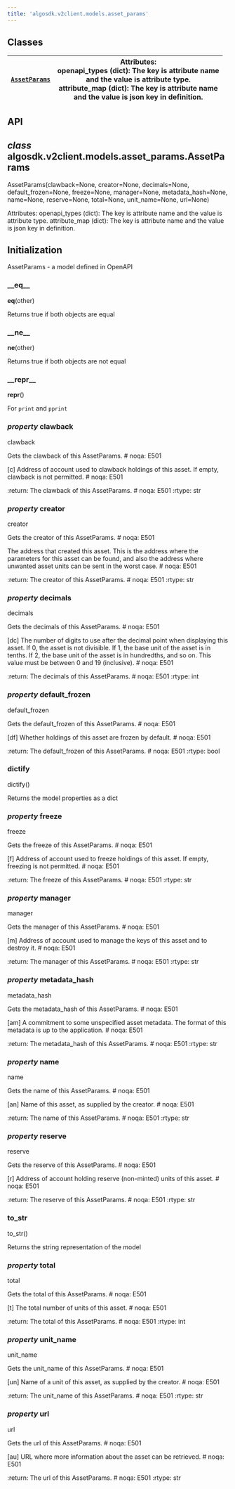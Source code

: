 ```yaml
---
title: 'algosdk.v2client.models.asset_params'
---
```


<a id='module-algosdk.v2client.models.asset_params'></a>

<a id='algosdk-v2client-models-asset-params'></a>

<a id='module-contents'></a>

<a id='classes'></a>

## Classes

| [`AssetParams`](#algosdk.v2client.models.asset_params.AssetParams) | Attributes:<br/>openapi_types (dict): The key is attribute name<br/>and the value is attribute type.<br/>attribute_map (dict): The key is attribute name<br/>and the value is json key in definition. |
| ------------------------------------------------------------------ | ----------------------------------------------------------------------------------------------------------------------------------------------------------------------------------------------------- |

<a id='api'></a>

## API

<a id='algosdk.v2client.models.asset_params.AssetParams'></a>

## _class_ algosdk.v2client.models.asset_params.AssetParams

AssetParams(clawback=None, creator=None, decimals=None, default_frozen=None, freeze=None, manager=None, metadata_hash=None, name=None, reserve=None, total=None, unit_name=None, url=None)

Attributes:
openapi_types (dict): The key is attribute name
and the value is attribute type.
attribute_map (dict): The key is attribute name
and the value is json key in definition.

## Initialization

AssetParams - a model defined in OpenAPI

<a id='algosdk.v2client.models.asset_params.AssetParams.__eq__'></a>

### \_\_eq\_\_

**eq**(other)

Returns true if both objects are equal

<a id='algosdk.v2client.models.asset_params.AssetParams.__ne__'></a>

### \_\_ne\_\_

**ne**(other)

Returns true if both objects are not equal

<a id='algosdk.v2client.models.asset_params.AssetParams.__repr__'></a>

### \_\_repr\_\_

**repr**()

For `print` and `pprint`

<a id='algosdk.v2client.models.asset_params.AssetParams.clawback'></a>

### _property_ clawback

clawback

Gets the clawback of this AssetParams. # noqa: E501

[c] Address of account used to clawback holdings of this asset. If empty, clawback is not permitted. # noqa: E501

:return: The clawback of this AssetParams. # noqa: E501
:rtype: str

<a id='algosdk.v2client.models.asset_params.AssetParams.creator'></a>

### _property_ creator

creator

Gets the creator of this AssetParams. # noqa: E501

The address that created this asset. This is the address where the parameters for this asset can be found, and also the address where unwanted asset units can be sent in the worst case. # noqa: E501

:return: The creator of this AssetParams. # noqa: E501
:rtype: str

<a id='algosdk.v2client.models.asset_params.AssetParams.decimals'></a>

### _property_ decimals

decimals

Gets the decimals of this AssetParams. # noqa: E501

[dc] The number of digits to use after the decimal point when displaying this asset. If 0, the asset is not divisible. If 1, the base unit of the asset is in tenths. If 2, the base unit of the asset is in hundredths, and so on. This value must be between 0 and 19 (inclusive). # noqa: E501

:return: The decimals of this AssetParams. # noqa: E501
:rtype: int

<a id='algosdk.v2client.models.asset_params.AssetParams.default_frozen'></a>

### _property_ default_frozen

default_frozen

Gets the default_frozen of this AssetParams. # noqa: E501

[df] Whether holdings of this asset are frozen by default. # noqa: E501

:return: The default_frozen of this AssetParams. # noqa: E501
:rtype: bool

<a id='algosdk.v2client.models.asset_params.AssetParams.dictify'></a>

### dictify

dictify()

Returns the model properties as a dict

<a id='algosdk.v2client.models.asset_params.AssetParams.freeze'></a>

### _property_ freeze

freeze

Gets the freeze of this AssetParams. # noqa: E501

[f] Address of account used to freeze holdings of this asset. If empty, freezing is not permitted. # noqa: E501

:return: The freeze of this AssetParams. # noqa: E501
:rtype: str

<a id='algosdk.v2client.models.asset_params.AssetParams.manager'></a>

### _property_ manager

manager

Gets the manager of this AssetParams. # noqa: E501

[m] Address of account used to manage the keys of this asset and to destroy it. # noqa: E501

:return: The manager of this AssetParams. # noqa: E501
:rtype: str

<a id='algosdk.v2client.models.asset_params.AssetParams.metadata_hash'></a>

### _property_ metadata_hash

metadata_hash

Gets the metadata_hash of this AssetParams. # noqa: E501

[am] A commitment to some unspecified asset metadata. The format of this metadata is up to the application. # noqa: E501

:return: The metadata_hash of this AssetParams. # noqa: E501
:rtype: str

<a id='algosdk.v2client.models.asset_params.AssetParams.name'></a>

### _property_ name

name

Gets the name of this AssetParams. # noqa: E501

[an] Name of this asset, as supplied by the creator. # noqa: E501

:return: The name of this AssetParams. # noqa: E501
:rtype: str

<a id='algosdk.v2client.models.asset_params.AssetParams.reserve'></a>

### _property_ reserve

reserve

Gets the reserve of this AssetParams. # noqa: E501

[r] Address of account holding reserve (non-minted) units of this asset. # noqa: E501

:return: The reserve of this AssetParams. # noqa: E501
:rtype: str

<a id='algosdk.v2client.models.asset_params.AssetParams.to_str'></a>

### to_str

to_str()

Returns the string representation of the model

<a id='algosdk.v2client.models.asset_params.AssetParams.total'></a>

### _property_ total

total

Gets the total of this AssetParams. # noqa: E501

[t] The total number of units of this asset. # noqa: E501

:return: The total of this AssetParams. # noqa: E501
:rtype: int

<a id='algosdk.v2client.models.asset_params.AssetParams.unit_name'></a>

### _property_ unit_name

unit_name

Gets the unit_name of this AssetParams. # noqa: E501

[un] Name of a unit of this asset, as supplied by the creator. # noqa: E501

:return: The unit_name of this AssetParams. # noqa: E501
:rtype: str

<a id='algosdk.v2client.models.asset_params.AssetParams.url'></a>

### _property_ url

url

Gets the url of this AssetParams. # noqa: E501

[au] URL where more information about the asset can be retrieved. # noqa: E501

:return: The url of this AssetParams. # noqa: E501
:rtype: str
